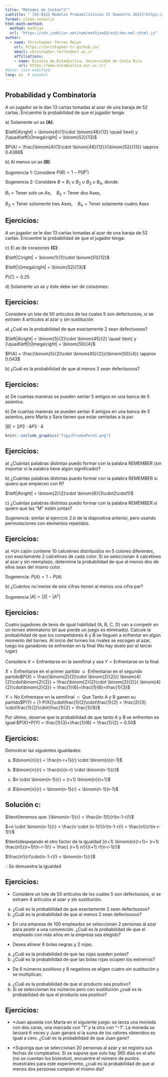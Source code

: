 ---
title: "Métodos de Conteo^2^"
subtitle: " [XS-0122 Modelos Probabilísticos II Semestre 2025](https://christopher-tr.github.io/XS0122-II_2025/)"
format: clean-revealjs
html-math-method:
  method: mathjax
  url: "https://cdn.jsdelivr.net/npm/mathjax@3/es5/tex-mml-chtml.js"
author:
  - name: Christopher Torres Rojas
    url: https://christopher-tr.github.io/
    email: christopher.torres@ucr.ac.cr
    affiliations: 
    - name: Escuela de Estadística, Universidad de Costa Rica
      url: https://www.estadistica.ucr.ac.cr/
#date: last-modified
lang: es  # español
---

## Probabilidad y Combinatoria

A un jugador se le dan 13 cartas tomadas al azar de una baraja de 52 cartas. Encuentre la probabilidad de que el jugador tenga:

a\) Solamente un as **(A)**:

$\left|A\right| = \binom{4}{1}\cdot \binom{48}{12} \quad \text{ y }\quad\left|\Omega\right| = \binom{52}{13}$

$P(A) = \frac{\binom{4}{1}\cdot \binom{48}{12}}{\binom{52}{13}} \approx 0.4388$

b\) Al menos un as **(B)**:

Sugerencia 1: Considere $P(B)=1-P(B^c)$

Sugerencia 2: Considere $B = B_1 \cup B_2 \cup B_3 \cup B_4$, donde:

$B_1=\text{Tener solo un As,} \quad B_2=\text{Tener dos Ases,}$

$B_3=\text{Tener solomente tres Ases,}  \quad B_4=\text{Tener solamente cuatro Ases}$

## Ejercicios:

A un jugador se le dan 13 cartas tomadas al azar de una baraja de 52 cartas. Encuentre la probabilidad de que el jugador tenga:

c\) El as de corazones **(C)**:

$\left|C\right| = \binom{1}{1}\cdot \binom{51}{12}$

$\left|\Omega\right| = \binom{52}{13}$

$P(C) = 0.25$

d\) Solamente un as y éste debe ser de corazones:

## Ejercicios:

Considere un lote de 50 artículos de los cuales 5 son defectuosos, si se extraen 4 artículos al azar y sin sustitución

a\) ¿Cuál es la probabilidad de que exactamente 2 sean defectuosos?

$\left|A\right| = \binom{5}{2}\cdot \binom{45}{2} \quad \text{ y }\quad\left|\Omega\right| = \binom{50}{4}$

$P(A) = \frac{\binom{5}{2}\cdot \binom{45}{2}}{\binom{50}{4}} \approx 0.043$

b\) ¿Cuál es la probabilidad de que al menos 2 sean defectuosos?

## Ejercicios:

a\) De cuantas maneras se pueden sentar 5 amigos en una banca de 5 asientos.

b\) De cuantas maneras se pueden sentar 6 amigos en una banca de 5 asientos, pero Marta y Sara tienen que estar sentadas a la par.

$\left|B\right| = 2P2\cdot 4P3 \cdot4$

```{r, echo=FALSE, out.width="100%", fig.cap="Explicación Gráfica"}
knitr::include_graphics("figs/PruebaPerm1.png")
```

## Ejercicios:

a\) ¿Cuántas palabras distintas puedo formar con la palabra REMEMBER (sin importar si la palabra tiene algún significado)?

b\) ¿Cuántas palabras distintas puedo formar con la palabra REMEMBER si quiero que empiecen con R?

$\left|A\right| = \binom{2}{2}\cdot \binom{6}{3\cdot2\cdot1}$

c\) ¿Cuántas palabras distintas puedo formar con la palabra REMEMBER si quiero que las “M” estén juntas?

Sugerencia: similar al ejercicio 2.b de la diapositiva anterior, pero usando permutaciones con elementos repetidos.

## Ejercicios:

a\) \*Un cajón contiene 10 calcetines distribuidos en 5 colores diferentes, con exactamente 2 calcetines de cada color. Si se seleccionan 4 calcetines al azar y sin reemplazo, determine la probabilidad de que al menos dos de ellos sean del mismo color.

Sugerencia: $P(A) = 1-P(A)$

b\) ¿Cuántos nu´meros de seis cifras tienen al menos una cifra par?

Sugerencia $\left|A \right| = \left|S \right|-\left|A^c \right|$

## Ejercicios:

Cuatro jugadores de tenis de igual habilidad (A, B, C, D) van a competir en un torneo eliminatorio (el que pierde un juego es eliminado). Calcule la probabilidad de que los competidores A y B se lleguen a enfrentar en algún momento del torneo. Al inicio del torneo los rivales se escogen al azar, luego los ganadores se enfrentan en la final (No hay duelo por el tercer lugar)\
\
Considere $X = \text{Enfrentarse en la semifinal y sea } Y = \text{Enfrentarse en la final}$

$X = \text{Enfrentarse en el primer partido } \cup \text{ Enfrentarse en el segundo partido}$$P(X) = \frac{\binom{2}{2}\cdot \binom{2}{2}}{ \binom{4}{2}\cdot\binom{2}{2}} + \frac{\binom{2}{2}\cdot \binom{2}{2}}{ \binom{4}{2}\cdot\binom{2}{2}} = \frac{1}{6}+\frac{1}{6}=\frac{1}{3}$

$Y = \text{No Enfrentase en la semifinal } \cap \text{ Que Tanto A y B ganen su partido}$$P(Y) = [1-P(X)]\cdot\frac{1}{2}\cdot\frac{1}{2} = \frac{2}{3} \cdot\frac{1}{2}\cdot\frac{1}{2} = \frac{1}{6}$

Por último, observe que la probabilidad de que tanto A y B se enfrenten es igual:$P(X)+P(Y) = \frac{1}{3}+\frac{1}{6} = \frac{1}{2} = 0.50$

## Ejercicios:

Demostrar las siguientes igualdades:

a)  $\binom{n}{r} = \frac{n-r+1}{r} \cdot \binom{n}{r-1}$

b)  $\binom{n}{r} = \frac{n}{n-r} \cdot \binom{n-1}{r}$

c)  $n \cdot \binom{n-1}{r} = (r+1) \binom{n}{r+1}$

d)  $\binom{n}{r} = \binom{n-1}{r} + \binom{n-1}{r-1}$

## Solución c:

$\text{tenemos que: }\binom{n-1}{r} = \frac{(n-1)!}{r!(n-1-r)!}$

$=n \cdot \binom{n-1}{r} = \frac{n \cdot (n-1)!}{r!(n-1-r)!} = \frac{n!}{r!(n-r-1)!}$

$\text{despejando el otro factor de la igualdad }(r+1) \binom{n}{r+1}= (r+1) \frac{n!}{(r+1)!(n-r-1)!}  =  \frac{ (r+1) n!}{(r+1) r!(n-r-1)!}$

$\frac{n!}{r!\cdot(n-1-r)!} = \binom{n-1}{r}$

$\therefore \text{Se demuestra la igualdad}$

## Ejercicios:

-   Considere un lote de 50 artículos de los cuales 5 son defectuosos, si se extraen 4 artículos al azar y sin sustitución.

a)  ¿Cuál es la probabilidad de que exactamente 2 sean defectuosos?\
b)  ¿Cuál es la probabilidad de que al menos 2 sean defectuosos?

-   En una empresa de 100 empleados se seleccionan 2 personas al azar para asistir a una convención. ¿Cuál es la probabilidad de que el empleado con más años en la empresa sea elegido?

-   Desea alinear 8 bolas negras y 2 rojas.

a)  ¿Cuál es la probabilidad de que las rojas queden juntas?\
b)  ¿Cuál es la probabilidad de que las bolas rojas ocupen los extremos?

-   De 6 números positivos y 8 negativos se eligen cuatro sin sustitución y se multiplican.

a)  ¿Cuál es la probabilidad de que el producto sea positivo?\
b)  Si se seleccionan los números pero con sustitución ¿cuál es la probabilidad de que el producto sea positivo?

## Ejercicios:

-   \*Juan apuesta con Marta en el siguiente juego: se lanza una moneda con dos caras, una marcada con “1” y la otra con “−1”. La moneda se lanzará 6 veces y Juan ganará si la suma de los valores obtenidos es igual a cero. ¿Cuál es la probabilidad de que Juan gane?

<!-- -->

-   \*Suponga que se seleccionan 20 personas al azar y se registra sus fechas de cumpleaños. Si se supone que solo hay 365 días en el año (no se cuentan los bisiestos), encuentre el número de puntos muestrales para este experimento, ¿cuál es la probabilidad de que al menos dos personas cumplan el mismo día?
